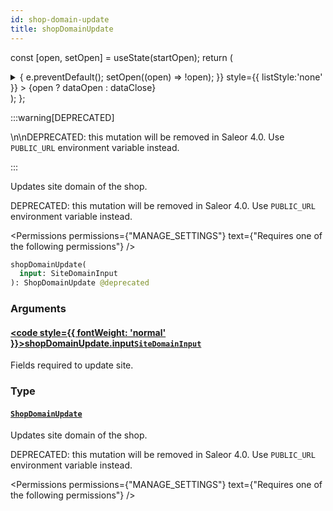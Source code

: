 ```yaml
---
id: shop-domain-update
title: shopDomainUpdate
---
```






const [open, setOpen] = useState(startOpen);
return (
<details {...(open ? { open: true } : {})} className="details" style={{ border:'none', boxShadow:'none', background:'var(--ifm-background-color)' }}>
<summary
onClick={(e) => {
e.preventDefault();
setOpen((open) => !open);
}}
style={{ listStyle:'none' }} >
{open ? dataOpen : dataClose}
</summary>
{open && children}
</details>
);
};

:::warning[DEPRECATED]

\n\nDEPRECATED: this mutation will be removed in Saleor 4.0. Use `PUBLIC_URL` environment variable instead.

:::

Updates site domain of the shop.

DEPRECATED: this mutation will be removed in Saleor 4.0. Use `PUBLIC_URL` environment variable instead.


<Permissions permissions={"MANAGE_SETTINGS"} text={"Requires one of the following permissions"} />


```graphql
shopDomainUpdate(
  input: SiteDomainInput
): ShopDomainUpdate @deprecated
```

### Arguments

#### [<code style={{ fontWeight: 'normal' }}>shopDomainUpdate.<b>input</b></code>](#)<Bullet />[`SiteDomainInput`](../../../api-reference/miscellaneous/inputs/site-domain-input.mdx) <Badge class="badge badge--secondary" text="input"/> <Badge class="badge badge--secondary" text="miscellaneous"/>

Fields required to update site.

### Type

#### [`ShopDomainUpdate`](../../../api-reference/shop/objects/shop-domain-update.mdx) <Badge class="badge badge--secondary" text="object"/> <Badge class="badge badge--secondary" text="shop"/>

Updates site domain of the shop.

DEPRECATED: this mutation will be removed in Saleor 4.0. Use `PUBLIC_URL` environment variable instead.


<Permissions permissions={"MANAGE_SETTINGS"} text={"Requires one of the following permissions"} />


